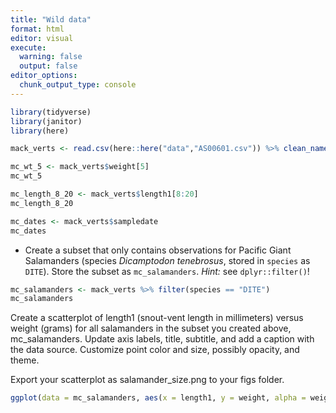 ```yaml
---
title: "Wild data"
format: html
editor: visual
execute: 
  warning: false
  output: false
editor_options: 
  chunk_output_type: console
---
```


```r
library(tidyverse)
library(janitor)
library(here)
```

```r
mack_verts <- read.csv(here::here("data","AS00601.csv")) %>% clean_names()
```

```r
mc_wt_5 <- mack_verts$weight[5]
mc_wt_5

mc_length_8_20 <- mack_verts$length1[8:20]
mc_length_8_20

mc_dates <- mack_verts$sampledate
mc_dates

```

-   Create a subset that only contains observations for Pacific Giant Salamanders (species *Dicamptodon tenebrosus*, stored in `species` as `DITE`). Store the subset as `mc_salamanders`. *Hint:* see `dplyr::filter()`!

```r
mc_salamanders <- mack_verts %>% filter(species == "DITE")
mc_salamanders
```

Create a scatterplot of length1 (snout-vent length in millimeters) versus weight (grams) for all salamanders in the subset you created above, mc_salamanders. Update axis labels, title, subtitle, and add a caption with the data source. Customize point color and size, possibly opacity, and theme.

Export your scatterplot as salamander_size.png to your figs folder.

```r
ggplot(data = mc_salamanders, aes(x = length1, y = weight, alpha = weight, color = species)) + geom_point() + theme_light()  + labs(x = "Length (mm)", y = "Weight (g)")
```
